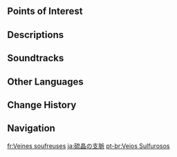 {{Stub}}
{{Location Infobox
|image        = <gallery>
Sulfurous Veins.png|In-game
Subarea Sulfurous Veins Map Location.png|Map
</gallery>
|type         = Subarea
|map_level    = 
|area         = Tequemecan Valley
|region       = Natlan
}}

{{Location Intro|description=}}

==Points of Interest==
{{Locations by Category Table|type=Points of Interest}}
<!--
==Quests==
{{Quests by Category List|{{subst:#titleparts:{{subst:PAGENAME}}}} Quests|heo=1}}
--><!--
==NPCs==
*
--><!--
==Interactables==
===Interactable Name===
{{Dialogue Start}}
:''':''' {{tx}}
{{Dialogue End}}
-->
==Descriptions==
{{Description/Viewpoint|Pins of Rock Entwined With Golden Runes}}

==Soundtracks==
{{Soundtracks by Category Table|type=location}}
<!--
==Lore==

==Gallery==
<gallery>

</gallery>

==Video Guides==
{{EVT
|video   = 
|caption = 
}}
-->
==Other Languages==
{{Other Languages
|en       = Sulfurous Veins
|zhs      = 硫晶支脉
|zhs_rm   = Liújīng Zhīmài
|zht      = 硫晶支脈
|zht_rm   = Liújīng Zhīmài
|zh_tl    = Sulfur Crystal Branch Veins
|ja       = {{Rubi|硫|りゅう|晶|しょう}}の{{Rubi|支|しみ|脈|ゃく}}
|ja_rm    = Ryuushou no Shimyaku
|ja_tl    = 
|ko       = 유황 결정 지맥
|ko_tl    = 
|es       = Montañas Cristasulfúricas
|es_tl    = Sulfuric Crystal Mountains
|fr       = Veines soufreuses
|fr_tl    = Sulfurous Veins
|ru       = Серные жилы
|ru_tl    = Sulfurous Veins
|th       = Sulfurous Veins
|vi       = Mạch Lưu Huỳnh
|vi_tl    = 
|de       = Schwefelkristall-Adern
|de_tl    = Sulfur Crystal Veins
|id       = Sulfurous Veins
|pt       = Veios Sulfurosos
|pt_tl    = 
|tr       = Kükürt Damarları
|tr_tl    = 
|it       = Filoni Sulfurei
|it_tl    = Sulfurous Seams
}}

==Change History==
{{Change History|5.0}}
<!--
==References==
{{Reflist}}
-->
==Navigation==
{{Area Navbox|Natlan}}

[[fr:Veines soufreuses]]
[[ja:硫晶の支脈]]
[[pt-br:Veios Sulfurosos]]